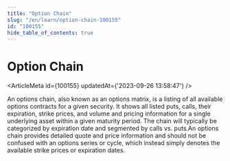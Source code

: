 ```yaml
---
title: "Option Chain"
slug: "/en/learn/option-chain-100155"
id: "100155"
hide_table_of_contents: true
---
```



# Option Chain

<ArticleMeta id={100155} updatedAt={'2023-09-26 13:58:47'} />
<div className='border-solid border-b border-t-0 my-4 border-[var(--ifm-color-gray-300)]' />

An options chain, also known as an options matrix, is a listing of all available options contracts for a given security. It shows all listed puts, calls, their expiration, strike prices, and volume and pricing information for a single underlying asset within a given maturity period. The chain will typically be categorized by expiration date and segmented by calls vs. puts.An options chain provides detailed quote and price information and should not be confused with an options series or cycle, which instead simply denotes the available strike prices or expiration dates.
